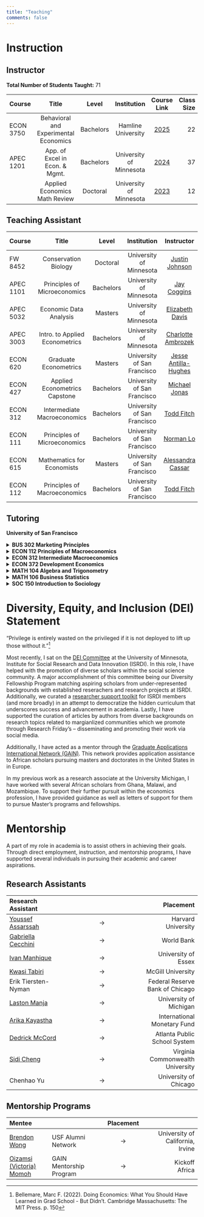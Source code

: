 ```yaml
---
title: "Teaching"
comments: false
---
```


<!-- # Teaching Statement

Forthcoming... -->

<!--

https://docs.google.com/document/d/15bkj6GG60wbiSDvtQFHASi5oDRczDeDC-wvKTeC5A6s/edit
  - student learning goals
  - teaching methods
  - measuring student learning
  - personalization (personal experience shape teaching)
  - addressing diversity in the classroom and technology

 An important element of your teaching statement is self-awareness or reflectiveness. As a starting point, consider:

    How do you adapt your classroom to respond to student population needs?
    How do you consider student needs and feedback in the development of your courses overall?
    How do you motivate and engage students?
    How do you know when your approach is successful?

You want this statement to demonstrate the following to a search committee:

    You have thought through a deliberate approach to course design, content selection, and material delivery (new and potential courses you have taught or are proposing)
    You will continue to develop, learn, and grow as a teacher
    You will consider and engage the needs of the student population at their institution. -->


# Instruction


<!-- My experience in teaching comes from my roles instructing economics and mathematics from the undergraduate level to the doctoral level. -->

<!-- 
## Lecture Notes

- Microeconomic Theory
  - Consumer Behavior
  - Risk and Uncertainty
  - Production
  - Partial Equilbrium and Welfare
  - General Equilbrium
  - Game Theory
- Macroeconomic Theory
- Reduced Form Econometrics
- Structural Econometrics
- Environmental Economics
- Development Economics
- Behavioral Economics
- Bioeconomics -- Evolutionary Pyschology Approach
- History of Economic Thought -->


## Instructor

**Total Number of Students Taught:** 71

| Course | Title  | Level |  Institution | Course Link | Class Size |
| :---        |    :----:   |    :----:   |    :----:   |    :----:   |           ---: |
| ECON 3750 | Behavioral and Experimental Economics  | Bachelors |  Hamline University | [2025](https://www.coursicle.com/hamline/courses/ECON/3750/) | 22 |
| APEC 1201 | App. of Excel in Econ. & Mgmt.  | Bachelors |  University of Minnesota | [2024](https://umn.lol/class/APEC1201/applications-of-excel-in-economics-and-management) | 37 |
|           | Applied Economics Math Review  | Doctoral |  University of Minnesota | [2023](https://github.com/mcwayrm/apec_math_review_2023) | 12 |



## Teaching Assistant

| Course | Title  | Level |  Institution | Instructor | Course Link | Class Size |
| :---        |    :----:   |    :----:   |    :----:   |    :----:   |      :----:   |         ---: |
| FW 8452 | Conservation Biology  | Doctoral |  University of Minnesota | [Justin Johnson](https://justinandrewjohnson.com/) |  [2025](https://umtc.catalog.prod.coursedog.com/courses/0099111) | 20 |
| APEC 1101 | Principles of Microeconomics  | Bachelors |  University of Minnesota | [Jay Coggins](https://apec.umn.edu/people/jay-coggins) |  [2025](https://ccaps.umn.edu/college-in-the-schools/courses/principles-microeconomics) | 123 |
| APEC 5032 | Economic Data Analysis  | Masters |  University of Minnesota | [Elizabeth Davis](https://apec.umn.edu/people/elizabeth-davis) |  [2024](https://umtc.catalog.prod.coursedog.com/courses/7953521) | 4 |
| APEC 3003 | Intro. to Applied Econometrics  | Bachelors |  University of Minnesota | [Charlotte Ambrozek](https://charlotteambrozek.weebly.com/) |  [2023](https://onestop2.umn.edu/pcas/viewCatalogCourse.do?courseId=814054) | 9 |
| ECON 620 | Graduate Econometrics  | Masters |  University of San Francisco | [Jesse Antilla-Hughes](https://sites.google.com/site/jesseanttilahughes/) | [2020](https://catalog.usfca.edu/preview_program.php?catoid=22&poid=13244&returnto=3107) | 32 |
| ECON 427 | Applied Econometrics Capstone  | Bachelors |  University of San Francisco | [Michael Jonas](https://scholar.google.com/citations?user=c97cvAwAAAAJ&hl=en) | [2020](https://catalog.usfca.edu/preview_course_nopop.php?catoid=22&coid=189556) | 15 |
| ECON 312 | Intermediate Macroeconomics  | Bachelors |  University of San Francisco | [Todd Fitch](https://www.usfca.edu/faculty/todd-fitch) | [2020](https://catalog.usfca.edu/preview_course_nopop.php?catoid=22&coid=186549) | 34 |
| ECON 111 | Principles of Microeconomics  | Bachelors |  University of San Francisco | [Norman Lo](https://normanlo4319.github.io/Norman_Lo_Web/) | [2020](https://catalog.usfca.edu/preview_course_nopop.php?catoid=22&coid=186538) | 48 |
| ECON 615 | Mathematics for Economists  | Masters |  University of San Francisco | [Alessandra Cassar](https://www.alessandracassar.net/) | [2019](https://catalog.usfca.edu/preview_program.php?catoid=22&poid=13244&returnto=3107) | 24 |
| ECON 112 | Principles of Macroeconomics  | Bachelors |  University of San Francisco | [Todd Fitch](https://www.usfca.edu/faculty/todd-fitch) | [2019](https://catalog.usfca.edu/preview_course_nopop.php?catoid=22&coid=186539) | 54 |



## Tutoring


**University of San Francisco**


<details>
  <summary> <strong> BUS 302 Marketing Principles </strong> </summary>
   <ul>
     <li> Level: Undergraduate Course </li>
     <li><a href="https://catalog.usfca.edu/preview_course_nopop.php?catoid=35&coid=530317" target="_blank">Course Link</a></li>
   </ul>
</details>  

<details>
  <summary> <strong> ECON 112 Principles of Macroeconomics </strong> </summary>
   <ul>
     <li> Level: Undergraduate Course </li>
     <li><a href="https://catalog.usfca.edu/preview_course_nopop.php?catoid=22&coid=186539" target="_blank">Course Link</a></li>
   </ul>
</details> 

<details>
  <summary> <strong> ECON 312 Intermediate Macroeconomics </strong> </summary>
   <ul>
     <li> Level: Undergraduate Course </li>
     <li><a href="https://catalog.usfca.edu/preview_course_nopop.php?catoid=22&coid=186549" target="_blank">Course Link</a></li>
   </ul>
</details> 

<details>
  <summary> <strong> ECON 372 Development Economics </strong> </summary>
   <ul>
     <li> Level: Undergraduate Course </li>
     <li><a href="https://catalog.usfca.edu/preview_course_nopop.php?catoid=22&coid=186554" target="_blank">Course Link</a></li>
   </ul>
</details> 

<details>
  <summary> <strong> MATH 104 Algebra and Trigonometry </strong> </summary>
   <ul>
     <li> Level: Undergraduate Course </li>
     <li><a href="https://catalog.usfca.edu/preview_course_nopop.php?catoid=35&coid=531753" target="_blank">Course Link</a></li>
   </ul>
</details> 

<details>
  <summary> <strong> MATH 106 Business Statistics </strong> </summary>
   <ul>
     <li> Level: Undergraduate Course </li>
     <li><a href="https://catalog.usfca.edu/preview_program.php?catoid=22&poid=34872&returnto=3104" target="_blank">Course Link</a></li>
   </ul>
</details> 


<details>
  <summary> <strong> SOC 150 Introduction to Sociology </strong> </summary>
   <ul>
     <li> Level: Undergraduate Course </li>
     <li><a href="https://catalog.usfca.edu/preview_course_nopop.php?catoid=22&coid=188652" target="_blank">Course Link</a></li>
   </ul>
</details> 


# Diversity, Equity, and Inclusion (DEI) Statement

<!-- ## Knowledge and Understanding of DEI -->

<!-- 
- Diversity with respect to different identities: ethnic, socioeconomic, racial, gender, sexual orientation, disability, and cultural differences
- Personal experience or perspective. 
- Demographic data related to diversity in higher education.
- Distinctions and connections between diversity, equity, inclusion, and belonging.
- Core values that every faculty member should actively contribute to.

References to important aspects of DEI. [^1]


[^1]: My reference. -->

"Privilege is entirely wasted on the privileged if it is not deployed to lift up those without it."[^1]

[^1]:  Bellemare, Marc F. (2022). Doing Economics: What You Should Have Learned in Grad School - But Didn't. Cambridge Massachusetts: The MIT Press. p. 150


<!-- ## Track Record on DEI -->

<!-- - Describes multiple activities in depth, with detailed information about both their role in the activities and the outcomes. Activities may span research, teaching and service, and could include applying their research skills or expertise to investigating diversity, equity, inclusion, and belonging.
- Organized or spoken at workshops or other events (depending on career stage) aimed at increasing others' understanding of diversity, equity, inclusion, and belonging as one aspect of their track record.

In my previous work as a research associate at the University Michigan, I have worked with several african scholars from Ghana, Malawi, and Mozambique. To support their further pursuit wihtin the economic field, I have provided guidance and provided letters of support for them to pursue Master's programs and fellowships. -->


Most recently, I sat on the [DEI Committee](https://isrdi.umn.edu/equity-diversity/dei) at the University of Minnesota, Institute for Social Research and Data Innovation (ISRDI). In this role, I have helped with the promotion of diverse scholars within the social science community. A major accomplishment of this committee being our Diversity Fellowship Program matching aspiring scholars from under-represented backgrounds with established reserachers and research projects at ISRDI. Additionally, we curated a [researcher support toolkit](https://isrdi.umn.edu/researcher-toolkit) for ISRDI members (and more broadly) in an attempt to democratize the hidden curriculum that underscores success and advancement in academia. Lastly, I have supported the curation of articles by authors from diverse backgrounds on research topics related to margianlized communities which we promote through Research Friday's -- disseminating and promoting their work via social media.

Additionally, I have acted as a mentor through the [Graduate Applications International Network (GAIN)](https://gain-network.net/mentors). This network provides application assistance to African scholars pursuing masters and doctorates in the United States in in Europe. 

In my previous work as a research associate at the University Michigan, I have worked with several African scholars from Ghana, Malawi, and Mozambique. To support their further pursuit within the economics profession, I have provided guidance as well as letters of support for them to pursue Master's programs and fellowships.


<!-- ## Plans for Advancing DEI -->

<!-- - Include a section on promoting pursuing a PhD for underrepresented groups in introductory economics course.
- Add a resources page to my personal website to democractize resources within the economics profession to level the playing field for those from under-resourced communities
- Continue to collaborate with partners within LMIC countries for my fieldwork. In doing so, promote their advancement within the field and encourage their collaboration as coauthors on relevant research.  -->

<!-- Forthcoming... -->




# Mentorship

A part of my role in academia is to assist others in achieving their goals. Through direct employment, instruction, and mentorship programs, I have supported several individuals in pursuing their academic and career aspirations. 

<!--
 
## Doctoral Thesis

| Year       | [Ivan Manhique](https://www.researchgate.net/profile/Ivan-Manhique) | Thesis Title | &rarr; | University of Essex |
| :---        | :---        | :---        |    :----:   |          ---: |
| Year        | [Ivan Manhique](https://www.researchgate.net/profile/Ivan-Manhique) |  Thesis Title | &rarr; | University of Essex |

    
## Masters Thesis

| Year       | [Ivan Manhique](https://www.researchgate.net/profile/Ivan-Manhique) | Thesis Title | &rarr; | University of Essex |
| :---        | :---        | :---        |    :----:   |          ---: |
| Year        | [Ivan Manhique](https://www.researchgate.net/profile/Ivan-Manhique) |  Thesis Title | &rarr; | University of Essex |
    
## Undergraduate Thesis

| Year       | [Ivan Manhique](https://www.researchgate.net/profile/Ivan-Manhique) | Thesis Title | &rarr; | University of Essex |
| :---        | :---        | :---        |    :----:   |          ---: |
| Year        | [Ivan Manhique](https://www.researchgate.net/profile/Ivan-Manhique) |  Thesis Title | &rarr; | University of Essex |

-->

## Research Assistants

| Research Assistant |  | Placement |
| :---        |    :----:   |          ---: |
| [Youssef Assarssah](https://www.hks.harvard.edu/centers/cid/about-cid/people/fellows/youssef-assarssah) | &rarr; | Harvard University |
| [Gabriella Cecchini](https://blogs.worldbank.org/en/team/g/gabriela-paczko-bozko-cecchini) | &rarr; | World Bank |
| [Ivan Manhique](https://www.researchgate.net/profile/Ivan-Manhique) | &rarr; | University of Essex |
| [Kwasi Tabiri](https://gh.linkedin.com/kwasi-gyabaa-tabiri-143021a1) | &rarr; | McGill University |
| Erik Tiersten-Nyman | &rarr; | Federal Reserve Bank of Chicago |
| [Laston Manja](https://laston-manja.github.io/) | &rarr; | University of Michigan |
| [Arika Kayastha](https://www.linkedin.com/in/arika-kayastha) | &rarr; | International Monetary Fund |
| [Dedrick McCord](https://www.linkedin.com/in/dedrick-mccord-73699aaa) | &rarr; | Atlanta Public School System |
| [Sidi Cheng](https://wilder.vcu.edu/people/doctoral-students/sidi-cheng.html) | &rarr; | Virginia Commonwealth University |
| Chenhao Yu | &rarr; | University of Chicago |


## Mentorship Programs

| Mentee |  | Placement |
| :---        | :---        |    :----:   |          ---: |
| [Brendon Wong](https://www.linkedin.com/in/brendon-wong-55b259215/) | USF Alumni Network | &rarr; | University of California, Irvine |
| [Oizamsi (Victoria) Momoh](https://www.linkedin.com/in/oizamsi-victoria-momoh/?originalSubdomain=ng) | GAIN Mentorship Program | &rarr; | Kickoff Africa |

<!-- | [Joeseph Glaser](https://www.linkedin.com/in/joseph-glaser-284455265) | Service Leadership Program | &rarr; | TBD |
| [Nick Parafiniuk](https://dspslu.wixsite.com/website-1/contact-us-1) | Service Leadership Program | &rarr; | TBD | -->